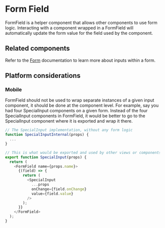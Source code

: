 
<Meta title="Components/Private/FormField" />

# Form Field

FormField is a helper component that allows other components to use form logic.
Interacting with a component wrapped in a FormField will automatically update
the form value for the field used by the component.

## Related components

Refer to the [Form](../?path=/docs/components-forms-and-inputs-form-docs--page)
documentation to learn more about inputs within a form.

## Platform considerations

### Mobile

FormField should not be used to wrap separate instances of a given input
component, it should be done at the component level. For example, say you had
four SpecialInput components on a given form. Instead of the four SpecialInput
components in FormField, it would be better to go to the SpecialInput component
where it is exported and wrap it there.

```ts
// The SpecialInput implementation, without any form logic
function SpecialInputInternal(props) {
  ...
}

// This is what would be exported and used by other views or components
export function SpecialInput(props) {
  return (
    <FormField name={props.name}>
      {(field) => {
        return (
          <SpecialInput
            ...props
            onChange={field.onChange}
            value={field.value}
          />
        );
      }}
    </FormField>
  );
}
```
